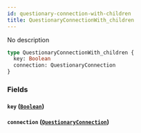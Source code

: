 ```yaml
---
id: questionary-connection-with-children
title: QuestionaryConnectionWith_children
---
```


No description

```graphql
type QuestionaryConnectionWith_children {
  key: Boolean
  connection: QuestionaryConnection
}
```

### Fields

#### `key` ([`Boolean`](/v1/scalars/boolean))

#### `connection` ([`QuestionaryConnection`](/v1/objects/questionary-connection))
